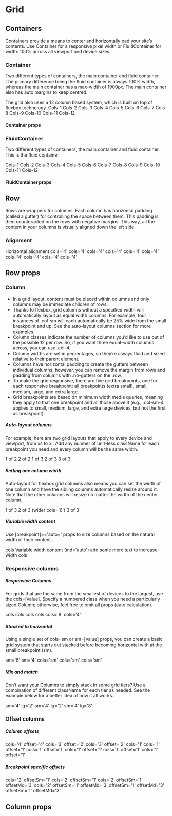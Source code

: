


<Meta title="Components|Grid" />

# Grid

## Containers

Containers provide a means to center and horizontally pad your site’s contents. Use Container for a responsive pixel
width or FluidContainer for width: 100% across all viewport and device sizes.

### Container
Two different types of containers, the main container and fluid container. The primary difference being the fluid
container is always 100% width, whereas the main container has a max-width of 1900px. The main container also has auto
margins to keep centred.

The grid also uses a 12 column based system, which is built on top of flexbox technology.
<Preview>
  <Story name="container">
    <ThemeProvider theme={getTheme()}>
      <Container>
        <Row>
          <Column valign="center" halign="center">Cols-1</Column>
          <Column valign="center" halign="center">Cols-2</Column>
          <Column valign="center" halign="center">Cols-3</Column>
          <Column valign="center" halign="center">Cols-4</Column>
          <Column valign="center" halign="center">Cols-5</Column>
          <Column valign="center" halign="center">Cols-6</Column>
          <Column valign="center" halign="center">Cols-7</Column>
          <Column valign="center" halign="center">Cols-8</Column>
          <Column valign="center" halign="center">Cols-9</Column>
          <Column valign="center" halign="center">Cols-10</Column>
          <Column valign="center" halign="center">Cols-11</Column>
          <Column valign="center" halign="center">Cols-12</Column>
        </Row>
      </Container>
    </ThemeProvider>
  </Story>
</Preview>

#### Container props

<Props of={Container} />

### FluidContainer

Two different types of containers, the main container and fluid container. This is the fluid container

<Preview>
  <Story name="fluid container">
    <ThemeProvider theme={getTheme()}>
      <FluidContainer>
        <Row>
          <Column valign="center" halign="center">Cols-1</Column>
          <Column valign="center" halign="center">Cols-2</Column>
          <Column valign="center" halign="center">Cols-3</Column>
          <Column valign="center" halign="center">Cols-4</Column>
          <Column valign="center" halign="center">Cols-5</Column>
          <Column valign="center" halign="center">Cols-6</Column>
          <Column valign="center" halign="center">Cols-7</Column>
          <Column valign="center" halign="center">Cols-8</Column>
          <Column valign="center" halign="center">Cols-9</Column>
          <Column valign="center" halign="center">Cols-10</Column>
          <Column valign="center" halign="center">Cols-11</Column>
          <Column valign="center" halign="center">Cols-12</Column>
        </Row>
      </FluidContainer>
    </ThemeProvider>
  </Story>
</Preview>

#### FluidContainer props

<Props of={FluidContainer} />

## Row

Rows are wrappers for columns. Each column has horizontal padding (called a gutter) for controlling the space between
them. This padding is then counteracted on the rows with negative margins. This way, all the content in your columns is
visually aligned down the left side.

### Alignment

Horizontal alignment
<Preview>
  <Story name="alignment">
    <ThemeProvider theme={getTheme()}>
      <Container>
        <Row>
          <Column cols="4" valign="center" halign="center">cols=&apos;4&apos;</Column>
          <Column cols="4" valign="center" halign="center">cols=&apos;4&apos;</Column>
        </Row>
        <Row justify="center">
          <Column cols="4" valign="center" halign="center">cols=&apos;4&apos;</Column>
          <Column cols="4" valign="center" halign="center">cols=&apos;4&apos;</Column>
        </Row>
        <Row justify="flex-end">
          <Column cols="4" valign="center" halign="center">cols=&apos;4&apos;</Column>
          <Column cols="4" valign="center" halign="center">cols=&apos;4&apos;</Column>
        </Row>
        <Row justify="space-around">
          <Column cols="4" valign="center" halign="center">cols=&apos;4&apos;</Column>
          <Column cols="4" valign="center" halign="center">cols=&apos;4&apos;</Column>
        </Row>
        <Row justify="space-between">
          <Column cols="4" valign="center" halign="center">cols=&apos;4&apos;</Column>
          <Column cols="4" valign="center" halign="center">cols=&apos;4&apos;</Column>
        </Row>
      </Container>
    </ThemeProvider>
  </Story>
</Preview>

## Row props

<Props of={RealRow} />

### Column

- In a grid layout, content must be placed within columns and only columns may be immediate children of rows.
- Thanks to flexbox, grid columns without a specified width will automatically layout as equal width columns. For
example, four instances of .col-sm will each automatically be 25% wide from the small breakpoint and up. See the
auto-layout columns section for more examples.
- Column classes indicate the number of columns you’d like to use out of the possible 12 per row. So, if you want
three equal-width columns across, you can use .col-4.
- Column widths are set in percentages, so they’re always fluid and sized relative to their parent element.
- Columns have horizontal padding to create the gutters between individual columns, however, you can remove the margin
from rows and padding from columns with .no-gutters on the .row.
- To make the grid responsive, there are five grid breakpoints, one for each responsive breakpoint: all breakpoints
(extra small), small, medium, large, and extra large.
- Grid breakpoints are based on minimum width media queries, meaning they apply to that one breakpoint and all those
above it (e.g., .col-sm-4 applies to small, medium, large, and extra large devices, but not the first xs breakpoint).

<Preview>
  <Story name="columns">
    <ThemeProvider theme={getTheme()}>
      <StyledGrid>
        <h5 style={{ margin: '0' }}>Auto-layout columns</h5>
        <p>For example, here are two grid layouts that apply to every device and viewport, from xs to xl. Add any number of unit-less className for each breakpoint you need and every column will be the same width.</p>
        <Container>
          <Row>
            <Column valign="center" halign="center">1 of 2</Column>
            <Column valign="center" halign="center">2 of 2</Column>
          </Row>
          <Row>
            <Column valign="center" halign="center">1 of 3</Column>
            <Column valign="center" halign="center">2 of 3</Column>
            <Column valign="center" halign="center">3 of 3</Column>
          </Row>
        </Container>
        <h5 style={{ margin: '0' }}>Setting one column width</h5>
        <p>Auto-layout for flexbox grid columns also means you can set the width of one column and have the sibling columns automatically resize around it.  Note that the other columns will resize no matter the width of the center column.</p>
        <Container>
          <Row>
            <Column valign="center" halign="center">1 of 3</Column>
            <Column valign="center" cols="6" halign="center">2 of 3 (wider cols=&apos;6&apos;)</Column>
            <Column valign="center" halign="center">3 of 3</Column>
          </Row>
        </Container>
        <h5 style={{ margin: '0' }}>Variable width content</h5>
        <p>Use [breakpoint]==&apos;auto=&apos; props to size columns based on the natural width of their content.</p>
        <Container>
          <Row className="justify-center">
            <Column valign="center" halign="center">cols</Column>
            <Column valign="center" halign="center" md="auto">Variable width content (md=&apos;auto&apos;) add some more text to increase width</Column>
            <Column valign="center" halign="center">cols</Column>
          </Row>
        </Container>
      </StyledGrid>
    </ThemeProvider>
  </Story>
</Preview>

### Responsive columns

<Preview>
  <Story name="responsive columns">
    <ThemeProvider theme={getTheme()}>
      <StyledGrid className="grid-view">
        <h5 style={{ margin: '0' }}>Responsive Columns</h5>
        <p>For grids that are the same from the smallest of devices to the largest, use the cols=[value]. Specify a numbered class when you need a particularly sized Column; otherwise, feel free to omit all props (auto calculation).</p>
        <Container>
          <Row>
            <Column valign="center" halign="center">cols</Column>
            <Column valign="center" halign="center">cols</Column>
            <Column valign="center" halign="center">cols</Column>
            <Column valign="center" halign="center">cols</Column>
          </Row>
          <Row>
            <Column valign="center" halign="center">cols=&apos;8&apos;</Column>
            <Column cols="4" valign="center" halign="center">cols=&apos;4&apos;</Column>
          </Row>
        </Container>
        <h5 style={{ margin: '0' }}>Stacked to horizontal</h5>
          <p>Using a single set of cols=sm or sm=[value] props, you can create a basic grid system that starts out stacked before becoming horizontal with at the small breakpoint (sm).</p>
        <Container>
          <Row>
            <Column sm="8" valign="center" halign="center">sm=&apos;8&apos;</Column>
            <Column sm="4" valign="center" halign="center">sm=&apos;4&apos;</Column>
          </Row>
          <Row>
            <Column col="sm" valign="center" halign="center">cols=&apos;sm&apos;</Column>
            <Column col="sm" valign="center" halign="center">cols=&apos;sm&apos;</Column>
            <Column col="sm" valign="center" halign="center">cols=&apos;sm&apos;</Column>
          </Row>
        </Container>
          <h5 style={{ margin: '0' }}>Mix and match</h5>
          <p>Don’t want your Columns to simply stack in some grid tiers? Use a combination of different className for each tier as needed. See the example below for a better idea of how it all works.</p>
        <Container>
          <Row>
            <Column sm="4" lg="2" valign="center" halign="center">sm=&apos;4&apos; lg=&apos;2&apos;</Column>
            <Column sm="4" lg="2" valign="center" halign="center">sm=&apos;4&apos; lg=&apos;2&apos;</Column>
            <Column sm="4" lg="8" valign="center" halign="center">sm=&apos;4&apos; lg=&apos;8&apos;</Column>
          </Row>
        </Container>
      </StyledGrid>
    </ThemeProvider>
  </Story>
</Preview>

### Offset columns

<Preview>
  <Story name="offset columns">
    <ThemeProvider theme={getTheme()}>
      <h5 style={{margin: '0'}}>Column offsets</h5>
      <Container>
        <Row>
          <Column cols="4" offset="4" valign="center" halign="center">cols=&apos;4&apos; offset=&apos;4&apos;</Column>
        </Row>
        <Row>
          <Column cols="3" offset="2" valign="center" halign="center">cols=&apos;3&apos; offset=&apos;2&apos;</Column>
          <Column cols="3" offset="2" valign="center" halign="center">cols=&apos;3&apos; offset=&apos;2&apos;</Column>
        </Row>
        <Row>
          <Column cols="1" valign="center">cols=&apos;1&apos;</Column>
          <Column cols="1" offset="1" valign="center" halign="center">cols=&apos;1&apos; offset=&apos;1&apos;</Column>
          <Column cols="1" offset="1" valign="center" halign="center">cols=&apos;1&apos; offset=&apos;1&apos;</Column>
          <Column cols="1" offset="1" valign="center" halign="center">cols=&apos;1&apos; offset=&apos;1&apos;</Column>
          <Column cols="1" offset="1" valign="center" halign="center">cols=&apos;1&apos; offset=&apos;1&apos;</Column>
          <Column cols="1" offset="1" valign="center" halign="center">cols=&apos;1&apos; offset=&apos;1&apos;</Column>
        </Row>
      </Container>
      <h5 style={{margin: '0'}}>Breakpoint specific offsets</h5>
      <Container>
        <Row>
          <Column cols="2" offsetSm={1} valign="center" halign="center">cols=&apos;2&apos; offsetSm=&apos;1&apos;</Column>
          <Column cols="2" offsetSm={1} valign="center" halign="center">cols=&apos;2&apos; offsetSm=&apos;1&apos;</Column>
        </Row>
        <Row>
          <Column cols="2" offsetSm={1} offsetMd={3} valign="center" halign="center">cols=&apos;2&apos; offsetSm=&apos;1&apos; offsetMd=&apos;3&apos;</Column>
          <Column cols="2" offsetSm={1} offsetMd={3} valign="center" halign="center">cols=&apos;2&apos; offsetSm=&apos;1&apos; offsetMd=&apos;3&apos;</Column>
        </Row>
        <Row>
          <Column offsetSm={1} offsetMd={3} valign="center" halign="center">offsetSm=&apos;1&apos; offsetMd=&apos;3&apos;</Column>
          <Column offsetSm={1} offsetMd={3} valign="center" halign="center">offsetSm=&apos;1&apos; offsetMd=&apos;3&apos;</Column>
        </Row>
      </Container>
    </ThemeProvider>
  </Story>
</Preview>

## Column props

<Props of={RealCol} />

